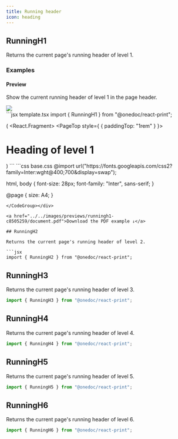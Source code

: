 ```yaml
---
title: Running header
icon: heading
---
```


## RunningH1

Returns the current page's running header of level 1.

### Examples

#### Preview

Show the current running header of level 1 in the page header.

<Frame type="glass"><img className="shadow shadow-black/20" src="../../images/previews/runningh1-c8505259/document.1.jpg" style={{ height: '400px' }} /></Frame>

<div style={{paddingTop: "1rem", paddingBottom: "1rem"}}><CodeGroup>
```jsx template.tsx
import { RunningH1 } from "@onedoc/react-print";

(
<React.Fragment>
  <PageTop style={ { paddingTop: "1rem" } }>
    <RunningH1 />
  </PageTop>
  <h1>Heading of level 1</h1>
</React.Fragment>
)
```
```css base.css
@import url("https://fonts.googleapis.com/css2?family=Inter:wght@400;700&display=swap");

html,
body {
  font-size: 28px;
  font-family: "Inter", sans-serif;
}

@page {
  size: A4;
}

```
</CodeGroup></div>

<a href="../../images/previews/runningh1-c8505259/document.pdf">Download the PDF example ↓</a>

## RunningH2

Returns the current page's running header of level 2.

```jsx
import { RunningH2 } from "@onedoc/react-print";
```

## RunningH3

Returns the current page's running header of level 3.

```jsx
import { RunningH3 } from "@onedoc/react-print";
```

## RunningH4

Returns the current page's running header of level 4.

```jsx
import { RunningH4 } from "@onedoc/react-print";
```

## RunningH5

Returns the current page's running header of level 5.

```jsx
import { RunningH5 } from "@onedoc/react-print";
```

## RunningH6

Returns the current page's running header of level 6.

```jsx
import { RunningH6 } from "@onedoc/react-print";
```

